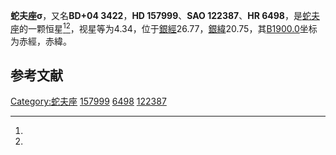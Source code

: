 {{Starbox begin
| name = 蛇夫座σ
}}
{{Starbox observe
| epoch = [[J2000.0|J2000.0]]
| constell = [[蛇夫座|蛇夫座]]<ref name=SIMBAD>{{cite web
 | url=http://simbad.u-strasbg.fr/simbad/sim-id?Ident=HR+6498
 | title =Pulsating variable Star
 | publisher=Centre de Données astronomiques de Strasbourg
 | work=SIMBAD
 | accessdate=2012-07-13}}</ref><ref name=DATA>{{cite web
 | url=http://vizier.u-strasbg.fr/viz-bin/VizieR-5?-out.add=.&-source=5050&-corr=PK=HR&-out.max=9999&HR=6498
 | title=VizieR Detailed Page
 | accessdate=2012-07-13
 | archive-date=2016-03-05
 | archive-url=https://web.archive.org/web/20160305042553/http://vizier.u-strasbg.fr/viz-bin/VizieR-5?-out.add=.&-source=5050&-corr=PK=HR&-out.max=9999&HR=6498
 | dead-url=no
 }}</ref>
| 星官 = 
| ra = {{RA|17|26|30.9}}<ref name=SIMBAD /><ref name=DATA />
| dec = {{DEC|+4|8|25}}<ref name=SIMBAD /><ref name=DATA />
| appmag_v = 4.34<ref name=SIMBAD /><ref name=DATA />
}}
{{Starbox character
| class = K2II<ref name=SIMBAD /><ref name=DATA />
| b-v = 1.5<ref name=SIMBAD /><ref name=DATA />
| u-b = 1.62<ref name=SIMBAD /><ref name=DATA />
| r-i = 0.77<ref name=SIMBAD /><ref name=DATA />
| variable = 
}}
{{Starbox astrometry
| radial_v = 1.62
| prop_mo_ra = -27
| parallax = 0.008
| p_error = 
}}
{{Starbox catalog
| names =BD+04 3422，[[SAO星表|SAO]] 122387，[[HD星表|HD]] 157999，[[HR星表|HR]] 6498}}
{{Starbox reference |Simbad=HR+6498}}
{{Starbox end}}

'''蛇夫座σ'''，又名'''BD+04 3422'''，'''HD 157999'''、'''SAO 122387'''、'''HR 6498'''，是[[蛇夫座|蛇夫座]]的一颗恒星<ref name=SIMBAD /><ref name=DATA />，视星等为4.34，位于[[銀道座標系|銀經]]26.77，[[銀道座標系|銀緯]]20.75，其[[B1900.0|B1900.0]]坐标为赤經{{RA|17|21|33.1}}，赤緯{{DEC|+4|20.75|38}}。

== 参考文献 ==
{{reflist}}

{{star-stub}}

{{蛇夫座恒星}}
[[Category:蛇夫座|Category:蛇夫座]]
[[Category:HD和HDE天體|157999]]
[[Category:HR天體|6498]]
[[Category:SAO天體|122387]]